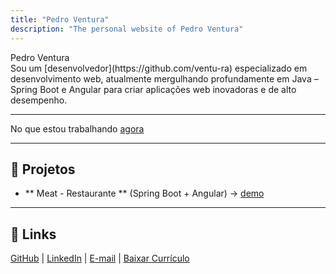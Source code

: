 ```yaml
---
title: "Pedro Ventura"
description: "The personal website of Pedro Ventura"
---
```


<div class="text-6xl font-extrabold">Pedro Ventura</div>
<div class="text-justify">
Sou um [desenvolvedor](https://github.com/ventu-ra) especializado em desenvolvimento web, atualmente mergulhando profundamente em Java – Spring Boot e Angular para criar aplicações web inovadoras e de alto desempenho.
</div>

---
 
No que estou trabalhando [agora](https://github.com/ventu-ra/meat-backend-with-spring-boot)  

---

## 🚀 Projetos

- ** Meat - Restaurante ** (Spring Boot + Angular) → [demo](https://ventu-ra.github.io/meat-app)
---

## 🔗 Links

[GitHub](https://github.com/ventu-ra) | [LinkedIn](https://linkedin.com/in/#) | [E-mail](mailto:#) | [Baixar Currículo](#)
